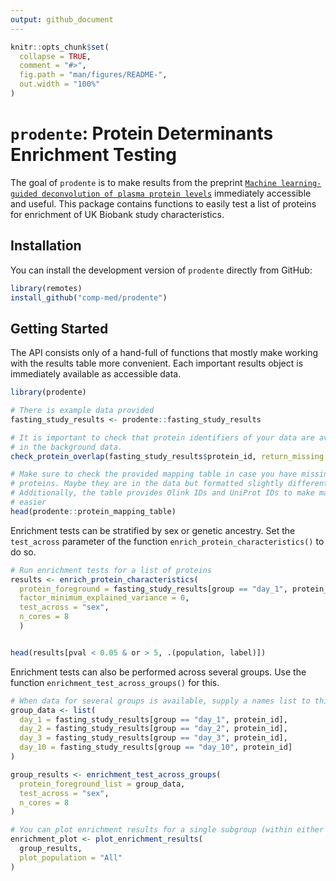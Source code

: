 ```yaml
---
output: github_document
---
```


<!-- README.md is generated from README.Rmd. Please edit that file -->

```r
knitr::opts_chunk$set(
  collapse = TRUE,
  comment = "#>",
  fig.path = "man/figures/README-",
  out.width = "100%"
)
```

# `prodente`: **Pro**tein **De**terminants **En**richment **Tes**ting 

<!-- badges: start -->
<!-- badges: end -->

The goal of `prodente` is to make results from the preprint [`Machine
learning-guided deconvolution of plasma protein
levels`](https://doi.org/10.1101/2025.01.09.25320257) immediately accessible and
useful. This package contains functions to easily test a list of proteins for
enrichment of UK Biobank study characteristics.

## Installation

You can install the development version of `prodente` directly from GitHub:

```r
library(remotes)
install_github("comp-med/prodente")
```

## Getting Started

The API consists only of a hand-full of functions that mostly make working with
the results table more convenient. Each important results object is immediately
available as accessible data.

```r
library(prodente)

# There is example data provided
fasting_study_results <- prodente::fasting_study_results

# It is important to check that protein identifiers of your data are available
# in the background data.
check_protein_overlap(fasting_study_results$protein_id, return_missing = TRUE)

# Make sure to check the provided mapping table in case you have missing
# proteins. Maybe they are in the data but formatted slightly differently.
# Additionally, the table provides Olink IDs and UniProt IDs to make matching 
# easier
head(prodente::protein_mapping_table)
```

Enrichment tests can be stratified by sex or genetic ancestry. Set the
`test_across` parameter of the function `enrich_protein_characteristics()` to do
so.

```r
# Run enrichment tests for a list of proteins
results <- enrich_protein_characteristics(
  protein_foreground = fasting_study_results[group == "day_1", protein_id], 
  factor_minimum_explained_variance = 0, 
  test_across = "sex",
  n_cores = 8
  )


head(results[pval < 0.05 & or > 5, .(population, label)])
```

Enrichment tests can also be performed across several groups. Use the function
`enrichment_test_across_groups()` for this.

```r
# When data for several groups is available, supply a names list to this function
group_data <- list(
  day_1 = fasting_study_results[group == "day_1", protein_id],
  day_2 = fasting_study_results[group == "day_2", protein_id],
  day_3 = fasting_study_results[group == "day_3", protein_id],
  day_10 = fasting_study_results[group == "day_10", protein_id]
)

group_results <- enrichment_test_across_groups(
  protein_foreground_list = group_data, 
  test_across = "sex", 
  n_cores = 8
)

# You can plot enrichment results for a single subgroup (within either `sex` or `ancestry`)
enrichment_plot <- plot_enrichment_results(
  group_results,
  plot_population = "All"
)
```


